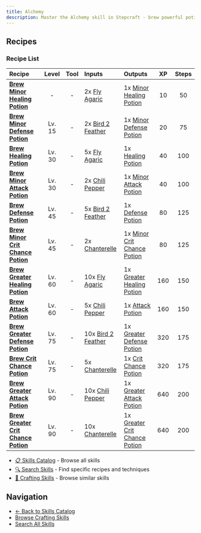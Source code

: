 ```yaml
---
title: Alchemy
description: Master the Alchemy skill in Stepcraft - brew powerful potions and elixirs using magical ingredients
---
```


## Recipes

### Recipe List

| Recipe | Level | Tool | Inputs | Outputs | XP | Steps |
|:-------|:-----:|:----:|:-------|:--------|:--:|:-----:|
| <a id="minor_healing_potion"></a>**[Brew Minor Healing Potion](/docs/items/individual/minor_healing_potion)** | - | - | 2x [Fly Agaric](/docs/resources/individual/fly_agaric) | 1x [Minor Healing Potion](/docs/items/individual/minor_healing_potion) | 10 | 50 |
| <a id="minor_defense_potion"></a>**[Brew Minor Defense Potion](/docs/items/individual/minor_defense_potion)** | Lv. 15 | - | 2x [Bird 2 Feather](/docs/resources/individual/bird_2_feather) | 1x [Minor Defense Potion](/docs/items/individual/minor_defense_potion) | 20 | 75 |
| <a id="healing_potion"></a>**[Brew Healing Potion](/docs/items/individual/healing_potion)** | Lv. 30 | - | 5x [Fly Agaric](/docs/resources/individual/fly_agaric) | 1x [Healing Potion](/docs/items/individual/healing_potion) | 40 | 100 |
| <a id="minor_attack_potion"></a>**[Brew Minor Attack Potion](/docs/items/individual/minor_attack_potion)** | Lv. 30 | - | 2x [Chili Pepper](/docs/resources/individual/chili_pepper) | 1x [Minor Attack Potion](/docs/items/individual/minor_attack_potion) | 40 | 100 |
| <a id="defense_potion"></a>**[Brew Defense Potion](/docs/items/individual/defense_potion)** | Lv. 45 | - | 5x [Bird 2 Feather](/docs/resources/individual/bird_2_feather) | 1x [Defense Potion](/docs/items/individual/defense_potion) | 80 | 125 |
| <a id="minor_crit_chance_potion"></a>**[Brew Minor Crit Chance Potion](/docs/items/individual/minor_crit_chance_potion)** | Lv. 45 | - | 2x [Chanterelle](/docs/resources/individual/chanterelle) | 1x [Minor Crit Chance Potion](/docs/items/individual/minor_crit_chance_potion) | 80 | 125 |
| <a id="greater_healing_potion"></a>**[Brew Greater Healing Potion](/docs/items/individual/greater_healing_potion)** | Lv. 60 | - | 10x [Fly Agaric](/docs/resources/individual/fly_agaric) | 1x [Greater Healing Potion](/docs/items/individual/greater_healing_potion) | 160 | 150 |
| <a id="attack_potion"></a>**[Brew Attack Potion](/docs/items/individual/attack_potion)** | Lv. 60 | - | 5x [Chili Pepper](/docs/resources/individual/chili_pepper) | 1x [Attack Potion](/docs/items/individual/attack_potion) | 160 | 150 |
| <a id="greater_defense_potion"></a>**[Brew Greater Defense Potion](/docs/items/individual/greater_defense_potion)** | Lv. 75 | - | 10x [Bird 2 Feather](/docs/resources/individual/bird_2_feather) | 1x [Greater Defense Potion](/docs/items/individual/greater_defense_potion) | 320 | 175 |
| <a id="crit_chance_potion"></a>**[Brew Crit Chance Potion](/docs/items/individual/crit_chance_potion)** | Lv. 75 | - | 5x [Chanterelle](/docs/resources/individual/chanterelle) | 1x [Crit Chance Potion](/docs/items/individual/crit_chance_potion) | 320 | 175 |
| <a id="greater_attack_potion"></a>**[Brew Greater Attack Potion](/docs/items/individual/greater_attack_potion)** | Lv. 90 | - | 10x [Chili Pepper](/docs/resources/individual/chili_pepper) | 1x [Greater Attack Potion](/docs/items/individual/greater_attack_potion) | 640 | 200 |
| <a id="greater_crit_chance_potion"></a>**[Brew Greater Crit Chance Potion](/docs/items/individual/greater_crit_chance_potion)** | Lv. 90 | - | 10x [Chanterelle](/docs/resources/individual/chanterelle) | 1x [Greater Crit Chance Potion](/docs/items/individual/greater_crit_chance_potion) | 640 | 200 |## Related Content

- [📋 Skills Catalog](/docs/skills) - Browse all skills
- [🔍 Search Skills](/search) - Find specific recipes and techniques
- [📝 Crafting Skills](/docs/skills#crafting) - Browse similar skills

## Navigation

- [← Back to Skills Catalog](/docs/skills)
- [Browse Crafting Skills](/docs/skills#crafting)
- [Search All Skills](/search)
